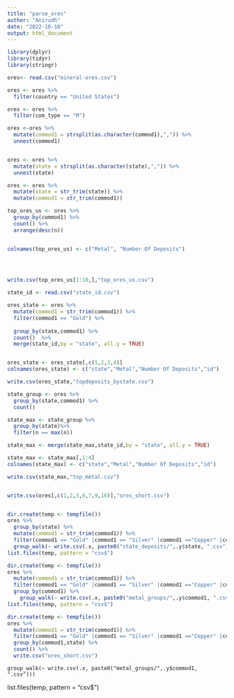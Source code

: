 ```yaml
---
title: "parse_ores"
author: "Anirudh"
date: "2022-10-10"
output: html_document
---
```


```r

library(dplyr)
library(tidyr)
library(stringr)
```

```r

ores<- read.csv("mineral-ores.csv")

ores <- ores %>%
  filter(country == "United States")

ores <- ores %>%
  filter(com_type == "M")

ores <-ores %>%
  mutate(commod1 = strsplit(as.character(commod1),",")) %>%
  unnest(commod1)


ores <- ores %>%
  mutate(state = strsplit(as.character(state),",")) %>%
  unnest(state)

ores <- ores %>%
  mutate(state = str_trim(state)) %>%
  mutate(commod1 = str_trim(commod1))

```

```r

top_ores_us <- ores %>%
  group_by(commod1) %>%
  count() %>%
  arrange(desc(n))


colnames(top_ores_us) <- c("Metal", "Number Of Deposits")


  

write.csv(top_ores_us[1:10,],"top_ores_us.csv")
```


```r
state_id <- read.csv("state_id.csv")

```

```r

ores_state <- ores %>%
  mutate(commod1 = str_trim(commod1)) %>%
  filter(commod1 == "Gold") %>%
  
  group_by(state,commod1) %>%
  count()  %>%
  merge(state_id,by = "state", all.y = TRUE)


ores_state <- ores_state[,c(1,2,3,4)]
colnames(ores_state) <- c("state","Metal","Number Of Deposits","id")

write.csv(ores_state,"topdeposits_bystate.csv")

```

```r

state_group <- ores %>%
  group_by(state,commod1) %>%
  count() 

state_max <- state_group %>%
  group_by(state)%>%
  filter(n == max(n))

state_max <- merge(state_max,state_id,by = "state", all.y = TRUE)

state_max <- state_max[,1:4]
colnames(state_max) <- c("state","Metal","Number Of Deposits","id")

write.csv(state_max,"top_metal.csv")



```





```r


write.csv(ores[,c(1,2,3,6,7,9,16)],"ores_short.csv")
```


```r



```

```r
dir.create(temp <- tempfile())
ores %>%
  group_by(state) %>%
  mutate(commod1 = str_trim(commod1)) %>%
  filter(commod1 == "Gold" |commod1 == "Silver" |commod1 =="Copper" |commod1 == "Lead" |commod1 == "Iron") %>%
  group_walk(~ write.csv(.x, paste0("state_deposits/",.y$state, ".csv")))
list.files(temp, pattern = "csv$")

```


```r
dir.create(temp <- tempfile())
ores %>%
  mutate(commod1 = str_trim(commod1)) %>%
  filter(commod1 == "Gold" |commod1 == "Silver" |commod1 =="Copper" |commod1 == "Lead" |commod1 == "Iron") %>%
  group_by(commod1) %>%
    group_walk(~ write.csv(.x, paste0("metal_groups/",.y$commod1, ".csv")))
list.files(temp, pattern = "csv$")

```


```r
dir.create(temp <- tempfile())
ores %>%
  mutate(commod1 = str_trim(commod1)) %>%
  filter(commod1 == "Gold" |commod1 == "Silver" |commod1 =="Copper" |commod1 == "Lead" |commod1 == "Iron") %>%
  group_by(commod1,state) %>%
  count() %>%
  write.csv("ores_short.csv")


```

    group_walk(~ write.csv(.x, paste0("metal_groups/",.y$commod1, ".csv")))
list.files(temp, pattern = "csv$")





